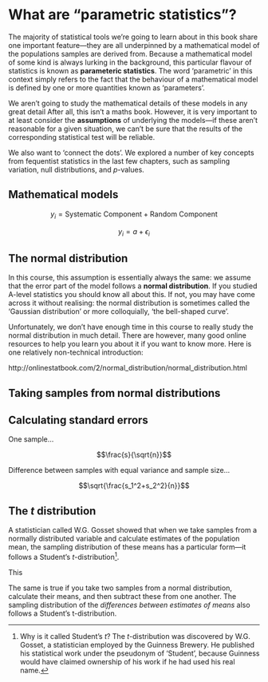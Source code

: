 # What are "parametric statistics"?

The majority of statistical tools we're going to learn about in this book share one important feature---they are all underpinned by a mathematical model of the populations samples are derived from. Because a mathematical model of some kind is always lurking in the background, this particular flavour of statistics is known as **parameteric statistics**. The word 'parametric' in this context simply refers to the fact that the behaviour of a mathematical model is defined by one or more quantities known as 'parameters'.

We aren't going to study the mathematical details of these models in any great detail After all, this isn't a maths book. However, it is very important to at least consider the **assumptions** of underlying the models---if these aren't reasonable for a given situation, we can't be sure that the results of the corresponding statistical test will be reliable.

We also want to 'connect the dots'. We explored a number of key concepts from fequentist statistics in the last few chapters, such as sampling variation, null distributions, and *p*-values. 

## Mathematical models {#math-models}

$$y_i = \text{Systematic Component} + \text{Random Component}$$

$$y_i = a + \epsilon_i$$

## The normal distribution {#parametric-stats}

In this course, this assumption is essentially always the same: we assume that the error part of the model follows a **normal distribution**. If you studied A-level statistics you should know all about this. If not, you may have come across it without realising: the normal distribution is sometimes called the 'Gaussian distribution' or more colloquially, 'the bell-shaped curve'.

Unfortunately, we don't have enough time in this course to really study the normal distribution in much detail. There are however, many good online resources to help you learn you about it if you want to know more. Here is one relatively non-technical introduction:

http://onlinestatbook.com/2/normal_distribution/normal_distribution.html

## Taking samples from normal distributions

## Calculating standard errors

One sample...

$$\frac{s}{\sqrt{n}}$$

Difference between samples with equal variance and sample size...

$$\sqrt{\frac{s_1^2+s_2^2}{n}}$$

## The *t* distribution

A statistician called W.G. Gosset showed that when we take samples from a normally distributed variable and calculate estimates of the population mean, the sampling distribution of these means has a particular form---it follows a Student's *t*-distribution^[Why is it called Student's *t*? The *t*-distribution was discovered by W.G. Gosset, a statistician employed by the Guinness Brewery. He published his statistical work under the pseudonym of 'Student', because Guinness would have claimed ownership of his work if he had used his real name.].

This 

The same is true if you take two samples from a normal distribution, calculate their means, and then subtract these from one another. The sampling distribution of the *differences between estimates of means* also follows a Student's t-distribution.



